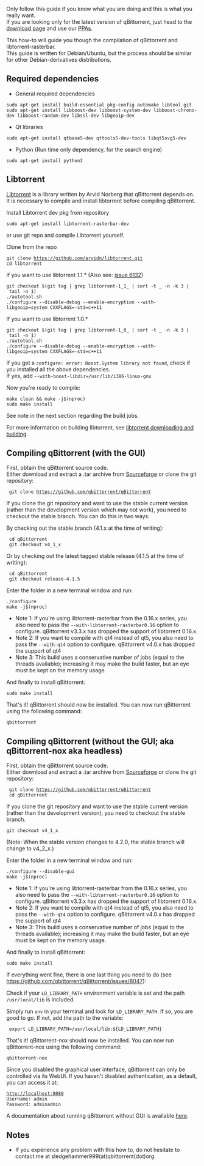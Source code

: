 Only follow this guide if you know what you are doing and this is what you really want.<br />
If you are looking only for the latest version of qBittorrent, just head to the [https://www.qbittorrent.org/download.php download page] and use our [https://launchpad.net/~qbittorrent-team/+archive/ubuntu/qbittorrent-stable PPAs].

This how-to will guide you though the compilation of qBittorrent and libtorrent-rasterbar.<br />
This guide is written for Debian/Ubuntu, but the process should be similar for other Debian-derivatives distributions.

== Required dependencies ==
* General required dependencies
 sudo apt-get install build-essential pkg-config automake libtool git
 sudo apt-get install libboost-dev libboost-system-dev libboost-chrono-dev libboost-random-dev libssl-dev libgeoip-dev

* Qt libraries
 sudo apt-get install qtbase5-dev qttools5-dev-tools libqt5svg5-dev

* Python (Run time only dependency, for the search engine)
 sudo apt-get install python3

== Libtorrent ==
[https://libtorrent.org/ Libtorrent] is a library written by Arvid Norberg that qBittorrent depends on.<br />
It is necessary to compile and install libtorrent before compiling qBittorrent.

Install Libtorrent dev pkg from repository
 sudo apt-get install libtorrent-rasterbar-dev

or use git repo and compile Libtorrent yourself.

Clone from the repo
 git clone https://github.com/arvidn/libtorrent.git
 cd libtorrent

If you want to use libtorrent 1.1.* (Also see: [https://github.com/qbittorrent/qBittorrent/issues/6132 issue 6132])
 git checkout $(git tag | grep libtorrent-1_1_ | sort -t _ -n -k 3 | tail -n 1)
 ./autotool.sh
 ./configure --disable-debug --enable-encryption --with-libgeoip=system CXXFLAGS=-std=c++11

If you want to use libtorrent 1.0.*
 git checkout $(git tag | grep libtorrent-1_0_ | sort -t _ -n -k 3 | tail -n 1)
 ./autotool.sh
 ./configure --disable-debug --enable-encryption --with-libgeoip=system CXXFLAGS=-std=c++11

If you get a <code>configure: error: Boost.System library not found</code>, check if you installed all the above dependencies.<br/>
If yes, add <code>--with-boost-libdir=/usr/lib/i386-linux-gnu</code>

Now you're ready to compile:
 make clean && make -j$(nproc)
 sudo make install

See note in the next section regarding the build jobs.

For more information on building libtorrent, see [https://www.libtorrent.org/building.html libtorrent downloading and building].

== Compiling qBittorrent (with the GUI) ==
First, obtain the qBittorrent source code.<br />
Either download and extract a .tar archive from [https://sourceforge.net/projects/qbittorrent/files/qbittorrent/ Sourceforge] or clone the git repository:
  git clone https://github.com/qbittorrent/qBittorrent

If you clone the git repository and want to use the stable current version (rather than the development version which may not work), you need to checkout the stable branch. You can do this in two ways:

By checking out the stable branch (4.1.x at the time of writing):

  cd qBittorrent
  git checkout v4_1_x

Or by checking out the latest tagged stable release (4.1.5 at the time of writing):

  cd qBittorrent
  git checkout release-4.1.5

Enter the folder in a new terminal window and run:
 ./configure
 make -j$(nproc)

* Note 1: If you're using libtorrent-rasterbar from the 0.16.x series, you also need to pass the <code>--with-libtorrent-rasterbar0.16</code> option to configure. qBittorrent v3.3.x has dropped the support of libtorrent 0.16.x.
* Note 2: If you want to compile with qt4 instead of qt5, you also need to pass the <code>--with-qt4</code> option to configure. qBittorrent v4.0.x has dropped the support of qt4
* Note 3: This build uses a conservative number of jobs (equal to the threads available); increasing it may make the build faster, but an eye must be kept on the memory usage.

And finally to install qBittorrent:
 sudo make install

That's it! qBittorrent should now be installed. You can now run qBittorrent using the following command:
 qbittorrent

== Compiling qBittorrent (without the GUI; aka qBittorrent-nox aka headless) ==
First, obtain the qBittorrent source code.<br />
Either download and extract a .tar archive from [https://sourceforge.net/projects/qbittorrent/files/qbittorrent/ Sourceforge] or clone the git repository:
  git clone https://github.com/qbittorrent/qBittorrent
  cd qBittorrent
If you clone the git repository and want to use the stable current version (rather than the development version), you need to checkout the stable branch. 
 git checkout v4_1_x
(Note: When the stable version changes to 4.2.0, the stable branch will change to v4_2_x.)

Enter the folder in a new terminal window and run:
 ./configure --disable-gui
 make -j$(nproc)

* Note 1: If you're using libtorrent-rasterbar from the 0.16.x series, you also need to pass the <code>--with-libtorrent-rasterbar0.16</code> option to configure. qBittorrent v3.3.x has dropped the support of libtorrent 0.16.x.
* Note 2: If you want to compile with qt4 instead of qt5, you also need to pass the <code>--with-qt4</code> option to configure. qBittorrent v4.0.x has dropped the support of qt4
* Note 3: This build uses a conservative number of jobs (equal to the threads available); increasing it may make the build faster, but an eye must be kept on the memory usage.

And finally to install qBittorrent:
 sudo make install

If everything went fine, there is one last thing you need to do (see https://github.com/qbittorrent/qBittorrent/issues/8047):

Check if your <code>LD_LIBRARY_PATH</code> environment variable is set and the path <code>/usr/local/lib</code> is included.

Simply run <code>env</code> in your terminal and look for <code>LD_LIBRARY_PATH</code>.
If so, you are good to go. If not, add the path to the variable:
  export LD_LIBRARY_PATH=/usr/local/lib:${LD_LIBRARY_PATH}

That's it! qBittorrent-nox should now be installed. You can now run qBittorrent-nox using the following command:
 qbittorrent-nox

Since you disabled the graphical user interface, qBittorrent can only be controlled via its WebUI. If you haven't disabled authentication, as a default, you can access it at:
 http://localhost:8080
 Username: admin
 Password: adminadmin

A documentation about running qBittorrent without GUI is available [[Running-qBittorrent-without-X-server|here]].

== Notes ==
* If you experience any problem with this how to, do not hesitate to contact me at sledgehammer999(at)qbittorrent(dot)org.
